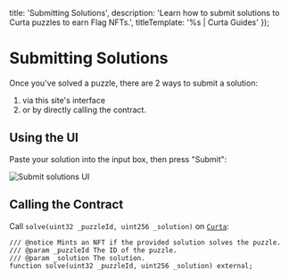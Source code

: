 

  title: 'Submitting Solutions',
  description: 'Learn how to submit solutions to Curta puzzles to earn Flag NFTs.',
  titleTemplate: '%s | Curta Guides'
});

# Submitting Solutions

Once you've solved a puzzle, there are 2 ways to submit a solution:

1. via this site's interface
2. or by directly calling the contract.

## Using the UI

Paste your solution into the input box, then press "Submit":

<Image
  className="mx-auto rounded-lg border border-stroke"
  src="/assets/puzzle-solution.webp"
  alt="Submit solutions UI"
  width={1512}
  height={860}
/>

## Calling the Contract

Call `solve(uint32 _puzzleId, uint256 _solution)` on [`Curta`](https://etherscan.io/address/0x0000000006bC8D9e5e9d436217B88De704a9F307):

```solidity showLineNumbers={false}
/// @notice Mints an NFT if the provided solution solves the puzzle.
/// @param _puzzleId The ID of the puzzle.
/// @param _solution The solution.
function solve(uint32 _puzzleId, uint256 _solution) external;
```
